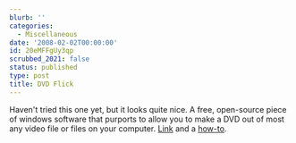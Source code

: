 ```yaml
---
blurb: ''
categories:
  - Miscellaneous
date: '2008-02-02T00:00:00'
id: 20eMFFgUy3qp
scrubbed_2021: false
status: published
type: post
title: DVD Flick
---
```


Haven't tried this one yet, but it looks quite nice. A free,
open-source piece of windows software that purports to allow you to
make a DVD out of most any video file or files on your computer.
[Link](http://www.dvdflick.net/) and a
[how-to](http://lifehacker.com/software/dvds/hack-attack-burn-almost-any-video-file-to-a-playable-dvd-232322.php).
